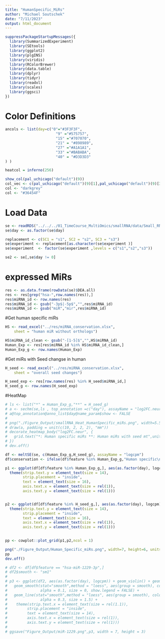 ```yaml
---
title: "HumanSpecific_MiRs"
author: "Michael Soutschek"
date: "7/11/2023"
output: html_document
---
```





```r
suppressPackageStartupMessages({
  library(SummarizedExperiment)
  library(SEtools)
  library(ggplot2)
  library(plgINS)
  library(viridis)
  library(RColorBrewer)
  library(data.table)
  library(dplyr)
  library(tidyr)
  library(readxl)
  library(scales)
  library(ggsci)
})
```


# Color Definitions
```r
ancols <- list(day=c("0"="#3F3F3F",
                       "9" ="#575757",
                       "15" ="#707070",
                       "21" = "#898989",
                       "27" ="#A1A1A1",
                       "33" ="#BABABA",
                       "40" = "#D3D3D3" 
) )

heatcol = inferno(256)
```

```r
show_col(pal_uchicago("default")(9))
col_vec <- c(pal_uchicago("default")(9)[1],pal_uchicago("default")(9)[3],pal_uchicago("default")(9)[5])
col <- "darkgrey"
col <- "#36454F"
```


# Load Data
```r
se <- readRDS("../../../01_TimeCourse_MultiOmics/smallRNA/data/Small_RNA/smallRNA_oasis.DEA.SE.rds")
se$day <- as.factor(se$day)
```


```r
replacement <- c(SC1 = "s1", SC2 = "s2", SC3 = "s3")
se$experiment <- replacement[as.character(se$experiment )]
se$experiment  <- factor(se$experiment ,levels = c("s1","s2","s3"))
```

```r
se2 <- se[,se$day != 0]
```


# expressed MiRs
```r
res <- as.data.frame(rowData(se)$DEA.all)
res <- res[grep("hsa-",row.names(res)),]
res$miRNA_id <- row.names(res)
res$miRNA_id <- gsub("-3p$|-5p$","",res$miRNA_id)
res$miRNA_id <- gsub("miR","mir",res$miRNA_id)
```

#Get human specific miRs
```r
HS <- read_excel("../res/miRNA_conservation.xlsx", 
    sheet = "human miR without orthologs")

HS$miRNA_id_clean <- gsub("-[1-5]$","",HS$miRNA_id)
Human_Exp <- res[res$miRNA_id %in% HS$miRNA_id_clean,]
Human_Exp_g <- row.names(Human_Exp)
```



#Get miRs with Seed changse in human
```r
H_seed <- read_excel("../res/miRNA_conservation.xlsx", 
    sheet = "overall seed changes")

H_seed_exp <- res[row.names(res) %in% H_seed$miRNA_id,]
H_seed_g <- row.names(H_seed_exp)
```



#HeatMap
```r
# ls <- list("*" = Human_Exp_g,"**" = H_seed_g)
# a <- sechm(se,ls , top_annotation =c("day"), assayName = "log2FC.neur", gaps_at = "day", breaks=TRUE, show_rownames = TRUE,sortRowsOn = NULL, cluster_rows = FALSE, hmcols = heatcol, anno_colors = ancols, show_colnames = FALSE, column_title = "Human Specific miRNAs")
# a@top_annotation@anno_list$day@name_param$show <- FALSE
# 
# png("./Figure_Output/smallRNA_Heat_HumanSpecific_miRs.png", width=5.5, height=2, units="in", res=300)
# draw(a, padding = unit(c(10, 2, 2, 2), "mm"))
# decorate_heatmap_body("log2FC.neur", {
# 	grid.text("*: Human specific miRs **: Human miRs with seed mt",unit(5, "cm"), unit(-2, "cm"))
# })
# dev.off()

```




```r
df <- meltSE(se, c(Human_Exp_g,H_seed_g), assayName = "logcpm")
df$conservation <- ifelse(df$feature %in% Human_Exp_g,"Human specific\nmiRNA","Human miRNA\nwith seed mt.")

p1 <- ggplot(df[df$feature %in% Human_Exp_g,], aes(as.factor(day), logcpm)) + geom_violin() + facet_grid(vars(conservation), vars(feature), scale="free",) + geom_point(aes(color = experiment)) + coord_cartesian(ylim = c(0,NA)) + theme_classic() +scale_color_manual(values = col_vec) + xlab("day") +
  theme(strip.text.y = element_text(size = 14),
        strip.placement = "inside",
        text = element_text(size = 16), 
        axis.text.x = element_text(size = rel(1)),
        axis.text.y = element_text(size = rel(1)))


p2 <- ggplot(df[df$feature %in% H_seed_g,], aes(as.factor(day), logcpm)) + geom_violin() + facet_grid(vars(conservation), vars(feature), scale="free",) + geom_point(aes(color = experiment)) + coord_cartesian(ylim = c(0,NA)) + theme_classic() +scale_color_manual(values = col_vec) + xlab("day") +
  theme(strip.text.y = element_text(size = 14),
        strip.placement = "inside",
        text = element_text(size = 16), 
        axis.text.x = element_text(size = rel(1)),
        axis.text.y = element_text(size = rel(1)))

 
pp <- cowplot::plot_grid(p1,p2,ncol = 1)

png("./Figure_Output/Human_Specific_miRs.png", width=7, height=6, units="in", res=300)
pp
dev.off()

```


```r
# df2 <- df[df$feature == "hsa-miR-1229-3p",]
# df2$smooth <- "sm1"
# 
# p3 <- ggplot(df2, aes(as.factor(day), logcpm)) + geom_violin() + geom_point(aes(color = experiment)) + coord_cartesian(ylim = c(0,NA)) + theme_classic() +scale_color_manual(values = col_vec) + xlab("day") +
#   geom_smooth(stat="smooth",method = "loess", aes(group = smooth), color = col,
#               alpha = 0.1, size = 0, show.legend = FALSE) +
#   geom_line(stat="smooth",method = "loess", aes(group = smooth), color = col,
#               alpha = 0.3, size = 1.5) +
#    theme(strip.text.x = element_text(size = rel(1.1)),
#         strip.placement = "inside",
#         text = element_text(size = 14), 
#         axis.text.x = element_text(size = rel(1)),
#         axis.text.y = element_text(size = rel(1)))
# 
# ggsave("Figure_Output/miR-1229.png",p3, width = 7, height = 3)

```

















